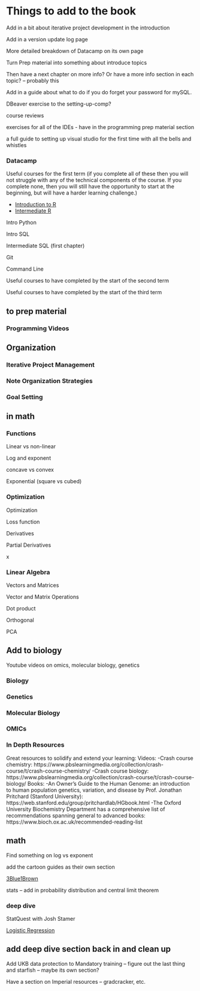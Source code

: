 # Things to add to the book

Add in a bit about iterative project development in the introduction

Add in a version update log page

More detailed breakdown of Datacamp on its own page

Turn Prep material into something about introduce topics

Then have a next chapter on more info? Or have a more info section in each topic? -- probably this

Add in a guide about what to do if you do forget your password for mySQL.

DBeaver exercise to the setting-up-comp?

course reviews

exercises for all of the IDEs
- have in the programming prep material section

a full guide to setting up visual studio for the first time with all the bells and whistles

### Datacamp

Useful courses for the first term (if you complete all of these then you will not struggle with any of the technical components of the course. If you complete none, then you will still have the opportunity to start at the beginning, but will have a harder learning challenge.)

* [Introduction to R](https://www.datacamp.com/courses/free-introduction-to-r)
* [Intermediate R](https://www.datacamp.com/courses/intermediate-r)

Intro Python

Intro SQL

Intermediate SQL (first chapter)

Git

Command Line


Useful courses to have completed by the start of the second term



Useful courses to have completed by the start of the third term


## to prep material

### Programming Videos


## Organization

### Iterative Project Management


### Note Organization Strategies


### Goal Setting


## in math 

### Functions

Linear vs non-linear

Log and exponent

concave vs convex

Exponential (square vs cubed)

### Optimization

Optimization

Loss function

Derivatives

Partial Derivatives

x

### Linear Algebra

Vectors and Matrices

Vector and Matrix Operations

Dot product

Orthogonal

PCA


## Add to biology

Youtube videos on omics, molecular biology, genetics

### Biology

### Genetics



### Molecular Biology

### OMICs


### In Depth Resources

Great resources to solidify and extend your learning:
Videos:
-Crash course chemistry: https://www.pbslearningmedia.org/collection/crash-course/t/crash-course-chemistry/
-Crash course biology: https://www.pbslearningmedia.org/collection/crash-course/t/crash-course-biology/
Books:
-An Owner's Guide to the Human Genome: an introduction to human population genetics, variation, and disease by Prof. Jonathan Pritchard (Stanford University): https://web.stanford.edu/group/pritchardlab/HGbook.html
-The Oxford University Biochemistry Department has a comprehensive list of recommendations spanning general to advanced books: https://www.bioch.ox.ac.uk/recommended-reading-list


## math

Find something on log vs exponent

add the cartoon guides as their own section


[3Blue1Brown](https://www.youtube.com/channel/UCYO_jab_esuFRV4b17AJtAw)


stats -- add in probability distribution and central limit theorem

### deep dive

StatQuest with Josh Stamer

[Logistic Regression](https://www.youtube.com/watch?v=yIYKR4sgzI8&list=PLblh5JKOoLUKxzEP5HA2d-Li7IJkHfXSe)



## add deep dive section back in and clean up

Add UKB data protection to Mandatory training -- figure out the last thing and starfish -- maybe its own section?

Have a section on Imperial resources -- gradcracker, etc.


